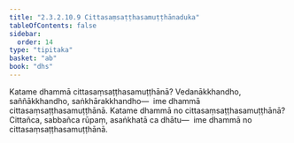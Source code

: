 ```yaml
---
title: "2.3.2.10.9 Cittasaṃsaṭṭhasamuṭṭhānaduka"
tableOfContents: false
sidebar:
  order: 14
type: "tipitaka"
basket: "ab"
book: "dhs"
---
```



<DynamicBreadcrumb />

<Division number="1207" book="dhs" bookNo="29" page="239">

<Paragraph number="1903" book="dhs">
Katame dhammā cittasaṃsaṭṭhasamuṭṭhānā? Vedanākkhandho, saññākkhandho, saṅkhārakkhandho—  ime dhammā cittasaṃsaṭṭhasamuṭṭhānā.
</Paragraph>

</Division>
<Division number="1208" book="dhs" bookNo="29" page="239">

<Paragraph number="1904" book="dhs">
Katame dhammā no cittasaṃsaṭṭhasamuṭṭhānā? Cittañca, sabbañca rūpaṃ, asaṅkhatā ca dhātu—  ime dhammā no cittasaṃsaṭṭhasamuṭṭhānā.
</Paragraph>
</Division>